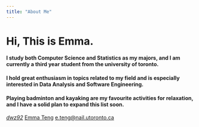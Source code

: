 ```yaml
---
title: "About Me"
---
```


```{=HTML}
<head>

  <meta charset="UTF-8">
  <link rel="stylesheet" href="page_styles/about-styles.css">
  <link rel="stylesheet" href="https://cdnjs.cloudflare.com/ajax/libs/normalize/5.0.0/normalize.min.css">

</head>

<body>
<div class="background"></div>
<div class="container">
    <div class="intro">
        <h1>Hi, This is Emma.</h1>
        <h4>I study both Computer Science and Statistics as my majors, and I am currently a third year student from the university of toronto.</h4>
        <h4>I hold great enthusiasm in topics related to my field and is especially interested in Data Analysis and Software Engineering. </h4>
        <h4>Playing badminton and kayaking are my favourite activities for relaxation, and I have a solid plan to expand this list soon.</h4>
        <a class="nav-link" href="https://github.com/dwz92" rel="" target=""><i class="bi bi-github" role="img">dwz92</i></a>
        <a class="nav-link" href="https://www.linkedin.com/in/e-teng/" rel="" target=""><i class="bi bi-linkedin" role="img"></i>Emma Teng</a>
        <a class="nav-link" href="mailto:e.teng@mail.utoronto.ca" rel="" target=""><i class="bi bi-envelope" role="img"></i>e.teng@nail.utoronto.ca</a>

    </div>


    <div class="sky">
        <div class="stars"></div>
        <div class="stars1"></div>
        <div class="stars2"></div>
    </div>
</div>
</body>
```
